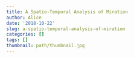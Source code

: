 ```yaml
---
title: A Spatio-Temporal Analysis of Miration
author: Alice
date: '2018-10-22'
slug: a-spatio-temporal-analysis-of-miration
categories: []
tags: []
thumbnail: path/thumbnail.jpg
---
```

